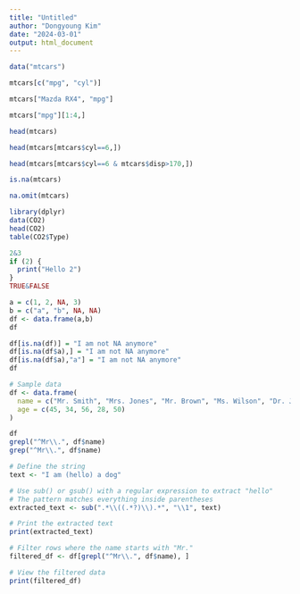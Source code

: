 ```yaml
---
title: "Untitled"
author: "Dongyoung Kim"
date: "2024-03-01"
output: html_document
---
```

```r
data("mtcars")
```
```r
mtcars[c("mpg", "cyl")]
```
```r
mtcars["Mazda RX4", "mpg"]
```
```r
mtcars["mpg"][1:4,]
```
```r
head(mtcars)
```
```r
head(mtcars[mtcars$cyl==6,])
```
```r
head(mtcars[mtcars$cyl==6 & mtcars$disp>170,])
```

```r
is.na(mtcars)

````
```r
na.omit(mtcars)
```
```r
library(dplyr)
data(CO2)
head(CO2)
table(CO2$Type)
```
```r
2&3
if (2) {
  print("Hello 2")
}
TRUE&FALSE
```

```r
a = c(1, 2, NA, 3)
b = c("a", "b", NA, NA)
df <- data.frame(a,b)
df
```

```r
df[is.na(df)] = "I am not NA anymore"
df[is.na(df$a),] = "I am not NA anymore"
df[is.na(df$a),"a"] = "I am not NA anymore"
df
```

```r
# Sample data
df <- data.frame(
  name = c("Mr. Smith", "Mrs. Jones", "Mr. Brown", "Ms. Wilson", "Dr. Johnson"),
  age = c(45, 34, 56, 28, 50)
)

df
grepl("^Mr\\.", df$name)
grep("^Mr\\.", df$name)

```

```r
# Define the string
text <- "I am (hello) a dog"

# Use sub() or gsub() with a regular expression to extract "hello"
# The pattern matches everything inside parentheses
extracted_text <- sub(".*\\((.*?)\\).*", "\\1", text)

# Print the extracted text
print(extracted_text)

```

```r
# Filter rows where the name starts with "Mr."
filtered_df <- df[grepl("^Mr\\.", df$name), ]

# View the filtered data
print(filtered_df)

```



